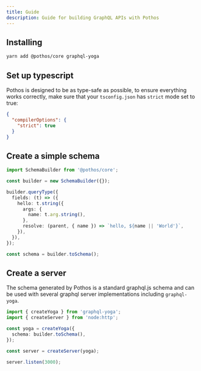 ```yaml
---
title: Guide
description: Guide for building GraphQL APIs with Pothos
---
```


## Installing

```bash
yarn add @pothos/core graphql-yoga
```

## Set up typescript

Pothos is designed to be as type-safe as possible, to ensure everything works correctly, make sure
that your `tsconfig.json` has `strict` mode set to true:

```json
{
  "compilerOptions": {
    "strict": true
  }
}
```

## Create a simple schema

```typescript
import SchemaBuilder from '@pothos/core';

const builder = new SchemaBuilder({});

builder.queryType({
  fields: (t) => ({
    hello: t.string({
      args: {
        name: t.arg.string(),
      },
      resolve: (parent, { name }) => `hello, ${name || 'World'}`,
    }),
  }),
});

const schema = builder.toSchema();
```

## Create a server

The schema generated by Pothos is a standard graphql.js schema and can be used with several graphql
server implementations including `graphql-yoga`.

```typescript
import { createYoga } from 'graphql-yoga';
import { createServer } from 'node:http';

const yoga = createYoga({
  schema: builder.toSchema(),
});

const server = createServer(yoga);

server.listen(3000);
```
